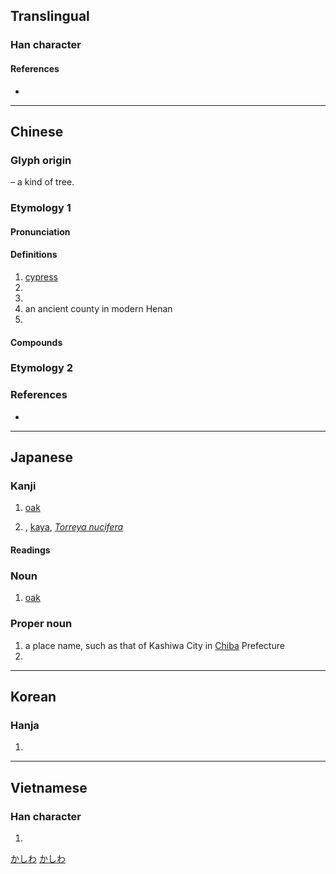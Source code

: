 {{also|栢}}
{{character info/new}}
==Translingual==

===Han character===
{{Han char|rn=75|rad=木|as=05|sn=9|four=46900|canj=DHA|ids=⿰木白}}

====References====
* {{Han ref|kx=0518.220|dkj=14617|dj=0906.210|hdz=21185.030|uh=67CF|ud=26575|bh=AC66|bd=44134}}

----

==Chinese==
{{zh-forms|alt=栢}}

===Glyph origin===
{{Han etym}}
{{Han compound|木|t1=tree|白|ls=psc|c1=s|c2=p}} – a kind of tree.
===Etymology 1===
====Pronunciation====
{{zh-pron
|m=bǎi,bó,1nb=standard in Mainland,1nc=variant in Taiwan,1nd=vernacular,2nb=standard in Mainland and Taiwan,2nc=literary
|m_note=bó - Mainland standard in foreign names, e.g. {{zh-l|*柏林}}, {{zh-l|柏拉圖|tr=-}}
|c=baak3,paak3
|mn=qz,tw,xm:peh/zz:peeh/qz:piak/tw,xm,zz:pek
|mn_note=peh/peeh - vernacular; piak/pek - literary
|mc=y
|oc=y
|cat=n
}}

====Definitions====
{{zh-hanzi}}

# [[cypress]]
# {{zh-alt-form|伯}}
# {{zh-alt-form|迫}}
# an ancient county in modern Henan
# {{surname|lang=zh}}

====Compounds====
{{zh-der|側柏|刺柏|卷柏|扁柏|朱柏廬|東柏林|松柏|松柏之堅|松柏之壽|松柏之茂|松柏園|松柏後凋|松柏節操|松柏長青|柏京其|柏克|柏克萊|柏卡里|柏吉烏斯|柏塞麥|柏子|柏府|柏拉圖|柏文蔚|柏木|柏木油|柏林|柏林劇團|柏林圍牆|柏林大學|柏林影展|柏林會議|柏林樂派|柏柏人|柏格曼|柏格森|柏梁臺|柏梁詩|柏梁體|柏樹|柏油|柏油紙|柏油路|柏濩|柏翳|柏臺|柏臺烏府|柏舟|柏舟之痛|柏舟之節|柏舟之誓|柏舟操|柏鄉縣|柏酒|柏金|柏青哥|柏頓|柏高|桂宮柏寢|檉柏|檜柏|歲寒松柏|玉柏|石刁柏|精忠柏|羅漢柏|西柏林|赫柏定律|都柏林|餐松啖柏|餐松食柏|黃柏|龍柏}}

===Etymology 2===
{{zh-see|檗|v}}
===References===
* {{R:yue:Hanzi}}

----

==Japanese==

===Kanji===
{{ja-kanji|grade=|rs=木05}}

# [[oak]]
# {{qualifier|rare}} {{vern|Japanese nutmeg yew}}, [[kaya]], ''[[Torreya nucifera]]''

====Readings====
{{ja-readings
|goon=ひゃく
|kanon=はく
|kun=かしわ-, かえ, かや
|nanori=かい, かし, かしわ
}}

===Noun===
{{ja-noun|かしわ|カシワ}}

# [[oak]]

===Proper noun===
{{ja-pos|かしわ|proper}}

# a place name, such as that of Kashiwa City in [[Chiba]] Prefecture
# {{given name|female|lang=ja|sort=かしわ}}

[[Category:ja:Cities|かしわ]]
[[Category:ja:Oaks|かしわ]]

----

==Korean==

===Hanja===
{{ko-hanja|hangeul=백|eumhun=|rv=baek|mr=paek|y=payk}}

# {{defn|lang=ko|sort=木05}}

----

==Vietnamese==

===Han character===
{{vi-hantu|[[bách]], [[bá]]|rs=木05}}

# {{defn|lang=vi|sort=木05}}